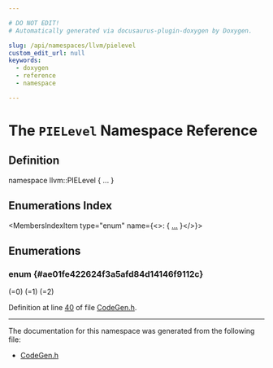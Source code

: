 ```yaml
---

# DO NOT EDIT!
# Automatically generated via docusaurus-plugin-doxygen by Doxygen.

slug: /api/namespaces/llvm/pielevel
custom_edit_url: null
keywords:
  - doxygen
  - reference
  - namespace

---
```





# The `PIELevel` Namespace Reference

<DoxygenPage pluginConfig={pluginConfig}>



## Definition

<CodeBlock>namespace llvm::PIELevel &#123; ... &#125;</CodeBlock>

## Enumerations Index

<MembersIndex>

<MembersIndexItem
  type="enum"
  name={<>:  &#123; <a href="#ae01fe422624f3a5afd84d14146f9112c">...</a> &#125;</>}>
</MembersIndexItem>

</MembersIndex>


<SectionDefinition>

## Enumerations

### enum  {#ae01fe422624f3a5afd84d14146f9112c}

<MemberDefinition
  prototype="enum llvm::PIELevel::Level ">

<EnumerationList title="Enumeration values">

<Link id="ae01fe422624f3a5afd84d14146f9112ca0b4e3e20dca8947e14cee3d5fe0e4fa8" />
<EnumerationListItem name="Default">
 (=0)
</EnumerationListItem>

<Link id="ae01fe422624f3a5afd84d14146f9112cab876288655a1dd774a425ec15c8aebcb" />
<EnumerationListItem name="Small">
 (=1)
</EnumerationListItem>

<Link id="ae01fe422624f3a5afd84d14146f9112ca05704a99370e2d21b5a13f9e743da83f" />
<EnumerationListItem name="Large">
 (=2)
</EnumerationListItem>

</EnumerationList>

Definition at line <a href="/docs/api/files/include/include/llvm/include/llvm/support/codegen-h/#l00040">40</a> of file <a href="/docs/api/files/include/include/llvm/include/llvm/support/codegen-h">CodeGen.h</a>.
</MemberDefinition>

</SectionDefinition>

<hr/>

The documentation for this namespace was generated from the following file:

<ul>
<li><a href="/docs/api/files/include/include/llvm/include/llvm/support/codegen-h">CodeGen.h</a></li>
</ul>

</DoxygenPage>
